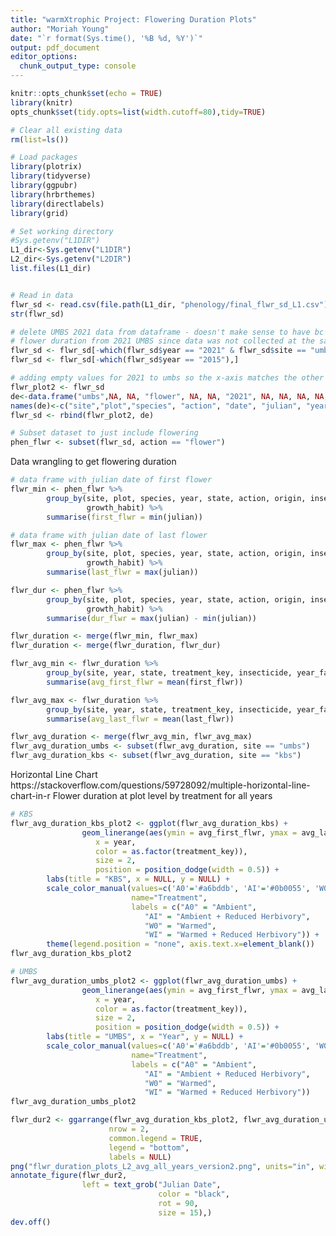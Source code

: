```yaml
---
title: "warmXtrophic Project: Flowering Duration Plots"
author: "Moriah Young"
date: "`r format(Sys.time(), '%B %d, %Y')`"
output: pdf_document
editor_options: 
  chunk_output_type: console
---
```


```r
knitr::opts_chunk$set(echo = TRUE)
library(knitr)
opts_chunk$set(tidy.opts=list(width.cutoff=80),tidy=TRUE)
```

```r
# Clear all existing data
rm(list=ls())

# Load packages
library(plotrix)
library(tidyverse)
library(ggpubr)
library(hrbrthemes)
library(directlabels)
library(grid)

# Set working directory
#Sys.getenv("L1DIR")
L1_dir<-Sys.getenv("L1DIR")
L2_dir<-Sys.getenv("L2DIR")
list.files(L1_dir)


# Read in data
flwr_sd <- read.csv(file.path(L1_dir, "phenology/final_flwr_sd_L1.csv"))
str(flwr_sd)

# delete UMBS 2021 data from dataframe - doesn't make sense to have bc we can't get min flower/sd, median flower, or 
# flower duration from 2021 UMBS since data was not collected at the same frequency as previous years
flwr_sd <- flwr_sd[-which(flwr_sd$year == "2021" & flwr_sd$site == "umbs"),]
flwr_sd <- flwr_sd[-which(flwr_sd$year == "2015"),]

# adding empty values for 2021 to umbs so the x-axis matches the other plots
flwr_plot2 <- flwr_sd
de<-data.frame("umbs",NA, NA, "flower", NA, NA, "2021", NA, NA, NA, NA, NA, NA, NA, NA, NA, NA , NA, NA, NA, NA, 7)
names(de)<-c("site","plot","species", "action", "date", "julian", "year", "month", "treatment_key","state","insecticide","scientific_name","common_name", "usda_species", "lter_species", "origin", "group", "family", "duration", "growth_habit", "rhizomatous", "year_factor")
flwr_sd <- rbind(flwr_plot2, de)

# Subset dataset to just include flowering
phen_flwr <- subset(flwr_sd, action == "flower")
```

Data wrangling to get flowering duration
```r
# data frame with julian date of first flower
flwr_min <- phen_flwr %>% 
        group_by(site, plot, species, year, state, action, origin, insecticide, treatment_key, year_factor,
                 growth_habit) %>%
        summarise(first_flwr = min(julian))

# data frame with julian date of last flower
flwr_max <- phen_flwr %>% 
        group_by(site, plot, species, year, state, action, origin, insecticide, treatment_key, year_factor,
                 growth_habit) %>%
        summarise(last_flwr = max(julian))

flwr_dur <- phen_flwr %>% 
        group_by(site, plot, species, year, state, action, origin, insecticide, treatment_key, year_factor,
                 growth_habit) %>%
        summarise(dur_flwr = max(julian) - min(julian))

flwr_duration <- merge(flwr_min, flwr_max)
flwr_duration <- merge(flwr_duration, flwr_dur)

flwr_avg_min <- flwr_duration %>% 
        group_by(site, year, state, treatment_key, insecticide, year_factor) %>%
        summarise(avg_first_flwr = mean(first_flwr))

flwr_avg_max <- flwr_duration %>% 
        group_by(site, year, state, treatment_key, insecticide, year_factor) %>%
        summarise(avg_last_flwr = mean(last_flwr))

flwr_avg_duration <- merge(flwr_avg_min, flwr_avg_max)
flwr_avg_duration_umbs <- subset(flwr_avg_duration, site == "umbs")
flwr_avg_duration_kbs <- subset(flwr_avg_duration, site == "kbs")
```

Horizontal Line Chart 
https://stackoverflow.com/questions/59728092/multiple-horizontal-line-chart-in-r
Flower duration at plot level by treatment for all years
```r
# KBS
flwr_avg_duration_kbs_plot2 <- ggplot(flwr_avg_duration_kbs) +
                geom_linerange(aes(ymin = avg_first_flwr, ymax = avg_last_flwr,
                   x = year, 
                   color = as.factor(treatment_key)), 
                   size = 2, 
                   position = position_dodge(width = 0.5)) +
        labs(title = "KBS", x = NULL, y = NULL) +
        scale_color_manual(values=c('A0'='#a6bddb', 'AI'='#0b0055', 'W0'='#fb6a4a', 'WI'='red4'),
                           name="Treatment",
                           labels = c("A0" = "Ambient",
                              "AI" = "Ambient + Reduced Herbivory",
                              "W0" = "Warmed",
                              "WI" = "Warmed + Reduced Herbivory")) +
        theme(legend.position = "none", axis.text.x=element_blank())
flwr_avg_duration_kbs_plot2

# UMBS
flwr_avg_duration_umbs_plot2 <- ggplot(flwr_avg_duration_umbs) +
                geom_linerange(aes(ymin = avg_first_flwr, ymax = avg_last_flwr,
                   x = year, 
                   color = as.factor(treatment_key)), 
                   size = 2, 
                   position = position_dodge(width = 0.5)) +
        labs(title = "UMBS", x = "Year", y = NULL) +
        scale_color_manual(values=c('A0'='#a6bddb', 'AI'='#0b0055', 'W0'='#fb6a4a', 'WI'='red4'),
                           name="Treatment",
                           labels = c("A0" = "Ambient",
                              "AI" = "Ambient + Reduced Herbivory",
                              "W0" = "Warmed",
                              "WI" = "Warmed + Reduced Herbivory"))
flwr_avg_duration_umbs_plot2

flwr_dur2 <- ggarrange(flwr_avg_duration_kbs_plot2, flwr_avg_duration_umbs_plot2, 
                      nrow = 2, 
                      common.legend = TRUE,
                      legend = "bottom",
                      labels = NULL)
png("flwr_duration_plots_L2_avg_all_years_version2.png", units="in", width=8, height=12, res=300)
annotate_figure(flwr_dur2,
                left = text_grob("Julian Date", 
                                 color = "black", 
                                 rot = 90, 
                                 size = 15),)
dev.off()
```


